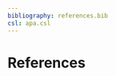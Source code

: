 ```yaml
---
bibliography: references.bib
csl: apa.csl
---
```


# References {.unnumbered}

::: {#refs custom-style="Bibliography"}
:::
